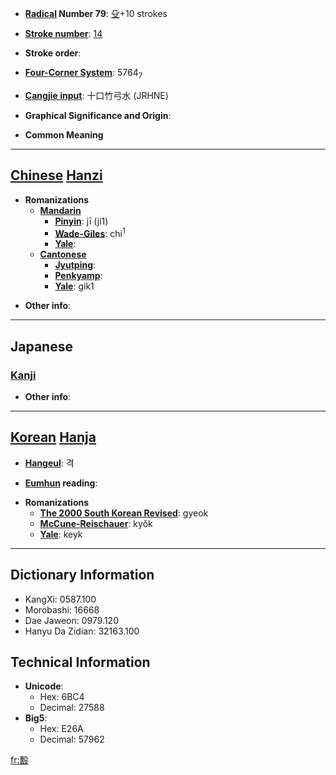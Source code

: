 * '''[[Wiktionary:Chinese radical index| Radical]] Number 79''': [[Wiktionary:Chinese radical index 殳|殳]]+10 strokes

* '''[[Wiktionary:Chinese total strokes index|Stroke number]]''': [[Wiktionary:Chinese total strokes index 14|14]]

* '''Stroke order''': 

* '''[[Wiktionary:Chinese four corner index|Four-Corner System]]''': 5764<sub>7</sub>

* '''[[Wiktionary:Chinese Cangjie index|Cangjie input]]''': 十口竹弓水 (JRHNE)

* '''Graphical Significance and Origin''': 

* '''Common Meaning'''

----

== [[Chinese]] [[Hanzi]] ==

* '''Romanizations'''
** '''[[Mandarin]]'''
*** '''[[Pinyin]]''': jī (ji1)
*** '''[[Wade-Giles]]''': chi<sup>1</sup>
*** '''[[Yale]]''': 
** '''[[Cantonese]]'''
*** '''[[Jyutping]]''':
*** '''[[Penkyamp]]''': 
*** '''[[Yale]]''': gik1

* '''Other info''': 

----

==Japanese==
===[[Kanji]]===
{{kanji|on readings=[[けき]] (keki), [[きゅく]] (kyuku), [[けい]] (kei), [[ぎき]] (giki)|kun readings=[[あたる]] (ataru)}}

* '''Other info''':  

----

== [[Korean]] [[Hanja]] ==

* '''[[Hangeul]]''': 격

* '''[[Eumhun]] reading''': 

* '''Romanizations'''
** '''[[The 2000 South Korean Revised Romanization|The 2000 South Korean Revised]]''': gyeok
** '''[[McCune-Reischauer]]''': kyŏk
** '''[[Yale]]''': keyk

----

== Dictionary Information ==

* KangXi: 0587.100
* Morobashi: 16668
* Dae Jaweon: 0979.120
* Hanyu Da Zidian: 32163.100

== Technical Information ==

* '''Unicode''':
** Hex: 6BC4
** Decimal: 27588
* '''Big5''':
** Hex: E26A
** Decimal: 57962

[[fr:毄]]